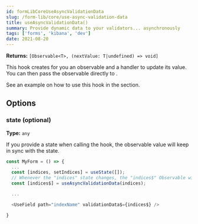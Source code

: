 ---
id: formLibCoreUseAsyncValidationData
slug: /form-lib/core/use-async-validation-data
title: useAsyncValidationData()
summary: Provide dynamic data to your validators... asynchronously
tags: ['forms', 'kibana', 'dev']
date: 2021-08-20
---

**Returns:** `[Observable<T>, (nextValue: T|undefined) => void]`

This hook creates for you an observable and a handler to update its value. You can then pass the observable directly to <DocLink id="formLibCoreUseField" section="validationData$" text="the field `validationData$` prop" />.  

See an example on how to use this hook in the <DocLink id="formLibExampleValidation" section="asynchronous-dynamic-data-in-the-validator" text="asynchronous dynamic data in the validator" /> section.

## Options

### state (optional)

**Type:** `any`  

If you provide a state when calling the hook, the observable value will keep in sync with the state. 

```js
const MyForm = () => {
  ...
  const [indices, setIndices] = useState([]);
  // Whenever the "indices" state changes, the "indices$" Observable will be updated
  const [indices$] = useAsyncValidationData(indices);

  ...

  <UseField path="indexName" validationData$={indices$} />

}
```